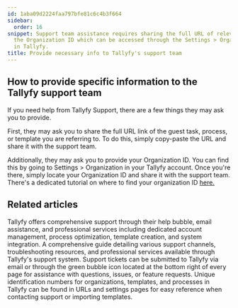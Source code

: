 ```yaml
---
id: 1aba09d2224faa797bfe81c6c4b3f664
sidebar:
  order: 16
snippet: Support team assistance requires sharing the full URL of relevant tasks and
  the Organization ID which can be accessed through the Settings > Organization menu
  in Tallyfy.
title: Provide necessary info to Tallyfy's support team
---
```


## How to provide specific information to the Tallyfy support team

If you need help from Tallyfy Support, there are a few things they may ask you to provide.

First, they may ask you to share the full URL link of the guest task, process, or template you are referring to. To do this, simply copy-paste the URL and share it with the support team.

Additionally, they may ask you to provide your Organization ID. You can find this by going to Settings > Organization in your Tallyfy account. Once you're there, simply locate your Organization ID and share it with the support team. There's a dedicated tutorial on where to find your organization ID [here.](/products/pro/miscellaneous/how-to-find-your-tallyfy-ids/)


## Related articles
<CardGrid>
<LinkTitleCard header="<b>Support > Contact Tallyfy support or engage in professional services</b>" href="/products/pro/miscellaneous/support/how-can-i-contact-tallyfys-support-team/" > Tallyfy offers comprehensive support through their help bubble, email assistance, and professional services including dedicated account management, process optimization, template creation, and system integration. </LinkTitleCard>
<LinkTitleCard header="<b>Miscellaneous > Support</b>" href="/products/pro/miscellaneous/support/" > A comprehensive guide detailing various support channels, troubleshooting resources, and professional services available through Tallyfy's support system. </LinkTitleCard>
<LinkTitleCard header="<b>Support > Submit a Help Ticket</b>" href="/products/pro/miscellaneous/support/how-do-i-submit-a-help-ticket-to-tallyfy/" > Support tickets can be submitted to Tallyfy via email or through the green bubble icon located at the bottom right of every page for assistance with questions, issues, or feature requests. </LinkTitleCard>
<LinkTitleCard header="<b>Miscellaneous > Find your Tallyfy IDs</b>" href="/products/pro/miscellaneous/how-to-find-your-tallyfy-ids/" > Unique identification numbers for organizations, templates, and processes in Tallyfy can be found in URLs and settings pages for easy reference when contacting support or importing templates. </LinkTitleCard>
</CardGrid>